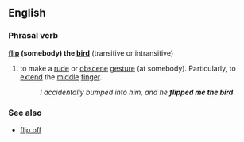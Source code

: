 {{rfc}}

==English==
===Phrasal verb===
'''[[flip]] (somebody) the [[bird]]''' (transitive or intransitive)
#{{euphemism}} to make a [[rude]] or [[obscene]] [[gesture]] (at somebody).  Particularly, to  [[extend]] the [[middle]] [[finger]].
#:''I accidentally bumped into him, and he '''flipped me the bird'''.''

===See also===
*[[flip off]]